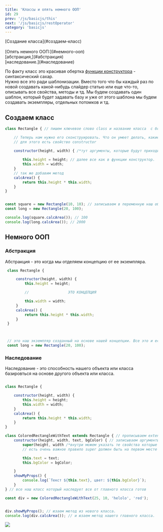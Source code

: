 ```yaml
---
title: 'Классы и опять немного ООП'
id: 29
prev: '/js/basicjs/this'
next: '/js/basicjs/restOperator'
category: 'basicjs'
---
```


<div className='tag_js'>[Создание класса](#создаем-класс)</div> <br/>
<div className='tag_js'>[Опять немного ООП:](#немного-ооп)</div>
<div className='mini_tag_js'>[абстракция,](#абстракция)</div>
<div className='mini_tag_js'>[наследование.](#наследование)</div>


По факту класс это красивая обертка <span className = 'link_js'>[функции конструктора](/js/basicjs/constructorFunction) </span> - синтаксический сахар.<br/>
Нужно все это ради шаблонизации. Вместо того что бы каждый раз по новой создавать какой-нибудь слайдер
статью или еще что-то, описывать все свойства, методы и тд. Мы будем создавать один шаблон, который будет задавать базу
и уже от этого шаблона мы будем создавать экземпляры, отдельных потомков и тд.


##  Создаем класс ##
```javaScript
class Rectangle { // пишем ключевое слово class и название класса  с большой буквы

    // Теперь нам нужно его сконструировать. Что он умеет делать, какие изначальные будут свойства.
    // для этого есть свойство constructor

    constructor(height, width) { /*тут аргументы, которые будут приходить из вне при создании экземпляра*/
        
        this.height = height; // далее все как в функции конструктор.
        this.width = width;
    }
    // так же добавим метод
    calcArea() {
        return this.height * this.width;
    }
}


const square = new Rectangle(10, 10); // записываем в переменную наш объект и передаем аргументы. Все, это наш новый экземпляр
const long = new Rectangle(20, 100);

console.log(square.calcArea()); // 100 
console.log(long.calcArea()); // 2000
```
##  Немного ООП  ##

### Абстракция ###
 Абстракция - это когда мы отделяем концепцию от ее экземпляра.
```javaScript
 class Rectangle {

     constructor(height, width) {
         this.height = height;

         //                  ЭТО КОНЦЕПЦИЯ

         this.width = width;
     }
     calcArea() {
         return this.height * this.width;
     }
 }



 // это наш экземпляр созданный на основе нашей концепции. Все это и есть прицип Абстракции
 const long = new Rectangle(20, 100);
```

### Наследование ###
Наследование -  это способность нашего объекта или класса базировться на основе другого объекта или класса.
```javaScript

class Rectangle { 

    constructor(height, width) {
        this.height = height;
        this.width = width;
    }
    calcArea() {
        return this.height * this.width;
    }
}

class ColoredRectangleWithText extends Rectangle { // прописываем extends (расширяем) далее от чего наследуем, с кем расширяем семейку так сказать)
    constructor(height, width, text, bgColor) { // записываем аргументы, от них никуда не уйдешь)
        super(height, width /*внутри можем указать те свойства которые нам нужны */ ); // этот метод вызывает то же что  было у родителя в constructor, что бы не копировать сто раз
        // есть очень важное правило super должен быть на первом месте в конструкторе

        this.text = text;
        this.bgColor = bgColor;

    }
    showMyProps() {
        console.log(`Текст ${this.text}, цвет: ${this.bgColor}`);
    }
} // все наш класс который наследует все от главного класса готов

const div = new ColoredRectangleWithText(25, 10, 'helolo', 'red');


div.showMyProps(); // юзаем метод из нового класса.
console.log(div.calcArea()); // и юзаем метод нашего главного класса.
```
![](https://github.com/Aquariids/MyJS/blob/main/app/img/classes.png)
